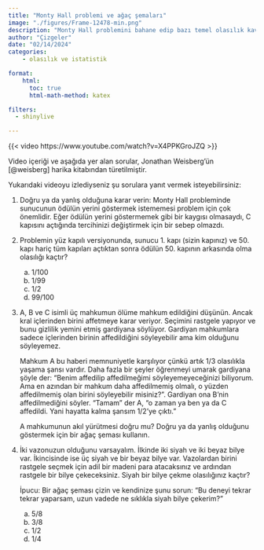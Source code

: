 ```yaml
---
title: "Monty Hall problemi ve ağaç şemaları"
image: "./figures/Frame-12478-min.png"
description: "Monty Hall problemini bahane edip bazı temel olasılık kavramlarına değinip ağaç şemalarını tanıttık."
author: "Çizgeler"
date: "02/14/2024"
categories:
    - olasılık ve istatistik

format: 
    html:
      toc: true
      html-math-method: katex    

filters:
  - shinylive

---
```


{{< video https://www.youtube.com/watch?v=X4PPKGroJZQ >}}

:::{.callout-note}
Video içeriği ve aşağıda yer alan sorular, Jonathan Weisberg'ün [@weisberg] harika kitabından türetilmiştir.
:::



Yukarıdaki videoyu izlediyseniz şu sorulara yanıt vermek isteyebilirsiniz:

#. Doğru ya da yanlış olduğuna karar verin: Monty Hall probleminde sunucunun ödülün yerini göstermek istememesi problem için çok önemlidir. Eğer ödülün yerini göstermemek gibi bir kaygısı olmasaydı, C kapısını açtığında tercihinizi değiştirmek için bir sebep olmazdı.

#. Problemin yüz kapılı versiyonunda, sunucu 1. kapı (sizin kapınız) ve 50. kapı hariç tüm kapıları açtıktan sonra ödülün 50. kapının arkasında olma olasılığı kaçtır?
    a. $1/100$
    b. $1/99$
    c. $1/2$
    d. $99/100$

#. A, B ve C isimli üç mahkumun ölüme mahkum edildiğini düşünün. Ancak kral içlerinden birini affetmeye karar veriyor. Seçimini rastgele yapıyor ve bunu gizlilik yemini etmiş gardiyana söylüyor. Gardiyan mahkumlara sadece içlerinden birinin affedildiğini söyleyebilir ama kim olduğunu söyleyemez.

    Mahkum A bu haberi memnuniyetle karşılıyor çünkü artık $1/3$ olasılıkla yaşama şansı vardır. Daha fazla bir şeyler öğrenmeyi umarak gardiyana şöyle der: "Benim affedilip affedilmeğimi söyleyemeyeceğinizi biliyorum. Ama en azından bir mahkum daha affedilmemiş olmalı, o yüzden affedilmemiş olan birini söyleyebilir misiniz?". Gardiyan ona B'nin affedilmediğini söyler. "Tamam" der A, "o zaman ya ben ya da C affedildi. Yani hayatta kalma şansım $1/2$'ye çıktı."

    A mahkumunun akıl yürütmesi doğru mu? Doğru ya da yanlış olduğunu göstermek için bir ağaç şeması kullanın. 

#. İki vazonuzun olduğunu varsayalım. İlkinde iki siyah ve iki beyaz bilye var. İkincisinde ise üç siyah ve bir beyaz bilye var. Vazolardan birini rastgele seçmek için adil bir madeni para atacaksınız ve ardından rastgele bir bilye çekeceksiniz. Siyah bir bilye çekme olasılığınız kaçtır?

    İpucu: Bir ağaç şeması çizin ve kendinize şunu sorun: "Bu deneyi tekrar tekrar yaparsam, uzun vadede ne sıklıkla siyah bilye çekerim?"

    a. $5/8$
    a. $3/8$
    a. $1/2$
    a. $1/4$


